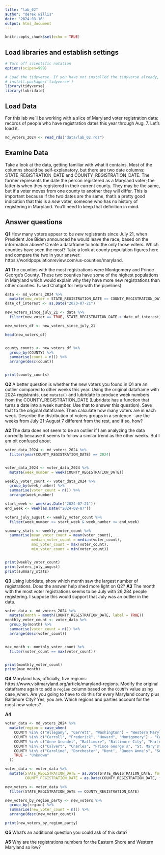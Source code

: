 ```yaml
---
title: "lab_02"
author: "derek willis"
date: "2024-08-16"
output: html_document
---
```


```r
knitr::opts_chunk$set(echo = TRUE)
```

## Load libraries and establish settings

```r
# Turn off scientific notation
options(scipen=999)

# Load the tidyverse. If you have not installed the tidyverse already, remove the # from the next line and run it first.  
# install.packages('tidyverse')
library(tidyverse)
library(lubridate)
```

## Load Data

For this lab we'll be working with a slice of Maryland voter registration data: records of people who have registration dates this year through Aug. 7. Let's load it.

```r
md_voters_2024 <- read_rds("data/lab_02.rds")
```

## Examine Data

Take a look at the data, getting familiar with what it contains. Most of the columns should be self-explanatory, but there are two date columns: STATE_REGISTRATION_DATE and COUNTY_REGISTRATION_DATE. The former represents the date the person registered as a Maryland voter; the latter is when they registered in their current county. They may be the same, but if a voter moves from one county to another they will differ. This is important because if the two dates are the same, that's a pretty good indication that this is a *new* voter, someone who has no history of registering in Maryland. You'll need to keep that definition in mind.

## Answer questions

**Q1** How many voters appear to be *new* registrants since July 21, when President Joe Biden announced he would leave the race, based on the information above? Create a dataframe to hold the only those voters. Which counties have seen the most? Take a look at county population figures here and compare the two in your answer: https://worldpopulationreview.com/us-counties/maryland.

**A1** The counties with the most registrations were Montgomery and Prince George's County. These two counties have some of the highest populations in Maryland which would explain why they have more new registrations than other counties. (Used Chatgpt for help with the pipelines)

```r
data <- md_voters_2024 %>%
  mutate(new_voter = STATE_REGISTRATION_DATE == COUNTY_REGISTRATION_DATE)
date_of_interest <- as.Date("2023-07-21")

new_voters_since_july_21 <- data %>%
  filter(new_voter == TRUE, STATE_REGISTRATION_DATE > date_of_interest)

new_voters_df <- new_voters_since_july_21

head(new_voters_df)


county_counts <- new_voters_df %>%
  group_by(COUNTY) %>%
  summarise(count = n()) %>%
  arrange(desc(count))


print(county_counts)


```

**Q2** A better question is whether the new voters you found in Q1 are an outlier compared to other weeks this year. Using the original dataframe with 2024 registrants, use `mutate()` and lubridate to produce week numbers from the COUNTY_REGISTRATION_DATE (Lubridate has a function that turns a date into a week number. Use that to answer this question). Save that to the original dataframe. Then calculate how many voters are in each week. Describe the distribution of voters groups in a sentence - are the weeks from July 21-August 7 different from the rest, and if so, how?

**A2** The data does not seem to be an outlier if I am analyzing the data correctly because it seems to follow a similar trend as the other weeks. But I am bit confused about 

```r

voter_data_2024 <- md_voters_2024 %>%
  filter(year(COUNTY_REGISTRATION_DATE) == 2024)


voter_data_2024 <- voter_data_2024 %>%
  mutate(week_number = week(COUNTY_REGISTRATION_DATE))

weekly_voter_count <- voter_data_2024 %>%
  group_by(week_number) %>%
  summarise(voter_count = n()) %>%
  arrange(week_number)

start_week <- week(as.Date("2024-07-21"))
end_week <- week(as.Date("2024-08-07"))

voters_july_august <- weekly_voter_count %>%
  filter(week_number >= start_week & week_number <= end_week)

summary_stats <- weekly_voter_count %>%
  summarise(mean_voter_count = mean(voter_count),
            median_voter_count = median(voter_count),
            max_voter_count = max(voter_count),
            min_voter_count = min(voter_count))


print(weekly_voter_count)
print(voters_july_august)
print(summary_stats)

```

**Q3** Using lubridate, show which month saw the largest number of registrations. Does the answer help shed more light on Q2?
**A3** The month with the most voter registrations seems to be July with 26,284 people registering. I suppose this would support that July was an outlier in the data.

```r
voter_data <- md_voters_2024 %>%
  mutate(month = month(COUNTY_REGISTRATION_DATE, label = TRUE)) 
monthly_voter_count <- voter_data %>%
  group_by(month) %>%
  summarise(voter_count = n()) %>%
  arrange(desc(voter_count))


max_month <- monthly_voter_count %>%
  filter(voter_count == max(voter_count))


print(monthly_voter_count)
print(max_month)
```

**Q4** Maryland has, officially, five regions: https://www.visitmaryland.org/article/maryland-regions. Modify the original dataframe again to add a `region` column based on the `COUNTY` value using case_when. Are you going to have to do this for every Maryland county plus Baltimore City? Yes, you are. Which regions and parties account for the most new voters?

**A4** 

```r
voter_data <- md_voters_2024 %>%
  mutate(region = case_when(
    COUNTY %in% c("Allegany", "Garrett", "Washington") ~ "Western Maryland",
    COUNTY %in% c("Carroll", "Frederick", "Howard", "Montgomery") ~ "Capital Region",
    COUNTY %in% c("Anne Arundel", "Baltimore", "Baltimore City", "Harford", "Cecil") ~ "Central Maryland",
    COUNTY %in% c("Calvert", "Charles", "Prince George's", "St. Mary's") ~ "Southern Maryland",
    COUNTY %in% c("Caroline", "Dorchester", "Kent", "Queen Anne's", "Somerset", "Talbot", "Wicomico", "Worcester") ~ "Eastern Shore",
    TRUE ~ "Unknown"  
  ))

voter_data <- voter_data %>%
  mutate(STATE_REGISTRATION_DATE = as.Date(STATE_REGISTRATION_DATE, format="%Y-%m-%d"),
         COUNTY_REGISTRATION_DATE = as.Date(COUNTY_REGISTRATION_DATE, format="%Y-%m-%d"))

new_voters <- voter_data %>%
  filter(STATE_REGISTRATION_DATE == COUNTY_REGISTRATION_DATE)

new_voters_by_region_party <- new_voters %>%
  group_by(region) %>%
  summarise(new_voter_count = n()) %>%
  arrange(desc(new_voter_count))

print(new_voters_by_region_party)

```

**Q5** What's an additional question you could ask of this data?

**A5** Why are the registrations numbers for the Eastern Shore and Western Maryland so low?
